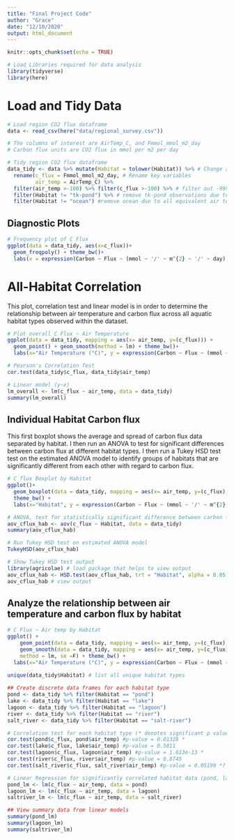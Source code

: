 ```yaml
---
title: "Final Project Code"
author: "Grace"
date: "12/10/2020"
output: html_document
---
```


```r
knitr::opts_chunk$set(echo = TRUE)
```

```r
# Load Libraries required for data analysis
library(tidyverse)
library(here)
```

# Load and Tidy Data

```r
# Load region CO2 flux dataframe
data <- read_csv(here("data/regional_survey.csv"))

# The columns of interest are AirTemp_C, and Fmmol_mmol_m2_day
# Carbon flux units are CO2 flux in mmol per m2 per day

# Tidy region CO2 flux dataframe
data_tidy <- data %>% mutate(Habitat = tolower(Habitat)) %>% # Change all Habitat names to lowercase
  rename(c_flux = Fmmol_mmol_m2_day, # Rename key variables 
         air_temp = AirTemp_C) %>%
  filter(air_temp >-100) %>% filter(c_flux >-100) %>% # filter out -9999 missing values for air temp and C flux
  filter(Habitat != "tk-pond") %>% # remove tk-pond observations due to few (7) observations 
  filter(Habitat != "ocean") #remove ocean due to all equivalent air temperature values and time
```

## Diagnostic Plots

```r
# Frequency plot of C Flux
ggplot(data = data_tidy, aes(x=c_flux))+
  geom_freqpoly() + theme_bw()+
  labs(x = expression(Carbon ~ Flux ~ (mmol ~ '/' ~ m^{2} ~ '/' ~ day)))
```

# All-Habitat Correlation

This plot, correlation test and linear model is in order to determine the relationship between air temperature and carbon flux across all aquatic habitat types observed within the dataset. 

```r
# Plot overall C Flux ~ Air Temperature
ggplot(data = data_tidy, mapping = aes(x= air_temp, y=(c_flux))) +
  geom_point() + geom_smooth(method = lm) + theme_bw()+
  labs(x="Air Temperature (°C)", y = expression(Carbon ~ Flux ~ (mmol ~ '/' ~ m^{2} ~ '/' ~ day)))

# Pearson's Correlation Test
cor.test(data_tidy$c_flux, data_tidy$air_temp)

# Linear model (y~x) 
lm_overall <- lm(c_flux ~ air_temp, data = data_tidy)
summary(lm_overall)
``` 

## Individual Habitat Carbon flux

This first boxplot shows the average and spread of carbon flux data separated by habitat. I then run an ANOVA to test for significant differences between carbon flux at different habitat types.
I then run a Tukey HSD test test on the estimated ANOVA model to identify groups of habitats that are significantly different from each other with regard to carbon flux. 

```r
# C flux Boxplot by Habitat
ggplot()+
  geom_boxplot(data = data_tidy, mapping = aes(x= air_temp, y=(c_flux), color = Habitat)) +
  theme_bw() +
  labs(x="Habitat", y = expression(Carbon ~ Flux ~ (mmol ~ '/' ~ m^{2} ~ '/' ~ day))) 

# ANOVA, test for statistically significant difference between carbon flux by habitat
aov_cflux_hab <- aov(c_flux ~ Habitat, data = data_tidy)
summary(aov_cflux_hab) 

# Run Tukey HSD test on estimated ANOVA model
TukeyHSD(aov_cflux_hab)

# Show Tukey HSD test output
library(agricolae) # load package that helps to view output
aov_cflux_hab <- HSD.test(aov_cflux_hab, trt = "Habitat", alpha = 0.05) # set treatment variable to Habitat and p-value cutoff to 0.05
aov_cflux_hab # view output

```

## Analyze the relationship between air temperature and carbon flux by habitat

```r
# C Flux ~ Air temp by Habitat
ggplot() +
    geom_point(data = data_tidy, mapping = aes(x= air_temp, y=(c_flux), color = Habitat)) + 
    geom_smooth(data = data_tidy, mapping = aes(x= air_temp, y=(c_flux), color = Habitat), 
    method = lm, se =F) + theme_bw() +
  labs(x="Air Temperature (°C)", y = expression(Carbon ~ Flux ~ (mmol ~ '/' ~ m^{2} ~ '/' ~ day)))

```

```r
unique(data_tidy$Habitat) # list all unique habitat types
 
## Create discrete data frames for each habitat type
pond <- data_tidy %>% filter(Habitat == "pond")
lake <- data_tidy %>% filter(Habitat == "lake")
lagoon <- data_tidy %>% filter(Habitat == "lagoon")
river <- data_tidy %>% filter(Habitat == "river")
salt_river <- data_tidy %>% filter(Habitat == "salt-river")

# Correlation test for each habitat type (* denotes significant p value for correlation)
cor.test(pond$c_flux, pond$air_temp) #p-value = 0.01328 *
cor.test(lake$c_flux, lake$air_temp) #p-value = 0.5811
cor.test(lagoon$c_flux, lagoon$air_temp) #p-value = 1.613e-13 *
cor.test(river$c_flux, river$air_temp) #p-value = 0.8745
cor.test(salt_river$c_flux, salt_river$air_temp) #p-value = 0.05199 *?

# Linear Regression for significantly correlated habitat data (pond, lagoon and salt river)
pond_lm <- lm(c_flux ~ air_temp, data = pond)
lagoon_lm <- lm(c_flux ~ air_temp, data = lagoon)
saltriver_lm <- lm(c_flux ~ air_temp, data = salt_river)

## View summary data from linear models
summary(pond_lm)
summary(lagoon_lm)
summary(saltriver_lm)
```

